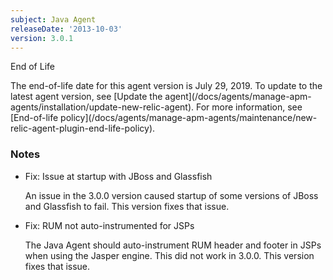 ```yaml
---
subject: Java Agent
releaseDate: '2013-10-03'
version: 3.0.1
---
```


End of Life

<Callout variant="important">
  The end-of-life date for this agent version is July 29, 2019. To update to the latest agent version, see [Update the agent](/docs/agents/manage-apm-agents/installation/update-new-relic-agent). For more information, see [End-of-life policy](/docs/agents/manage-apm-agents/maintenance/new-relic-agent-plugin-end-life-policy).
</Callout>

### Notes

* Fix: Issue at startup with JBoss and Glassfish

  An issue in the 3.0.0 version caused startup of some versions of JBoss and Glassfish to fail. This version fixes that issue.
* Fix: RUM not auto-instrumented for JSPs

  The Java Agent should auto-instrument RUM header and footer in JSPs when using the Jasper engine. This did not work in 3.0.0. This version fixes that issue.
